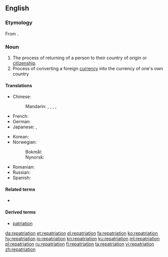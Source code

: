 ==English==
{{wikipedia}}

===Etymology===
From {{etyl|LL.|en}} {{m|la|repatrio||to restore someone to his homeland}}.

===Noun===
{{en-noun}}

# The process of returning of a person to their country of origin or [[citizenship]].
# Process of converting a foreign [[currency]] into the currency of one's own country

====Translations====
{{trans-top|the process of returning of a person to their country of origin}}
* Chinese:
*: Mandarin: {{t|cmn|遣送回國|sc=Hani}}, {{t|cmn|遣送回国|tr=qiǎnsònghuíguó|sc=Hani}}, {{t|cmn|歸國|sc=Hani}}, {{t+|cmn|归国|tr=guīguó|sc=Hani}}, {{t+|cmn|遣返|tr=qiǎnfǎn|sc=Hani}}
* French: {{t+|fr|rapatriement|m}}
* German: {{t+|de|Repatriierung|f}}
* Japanese: {{t+|ja|帰還|tr=きかん, kikan|sc=Jpan}}, {{t|ja|送還|tr=そうかん, sōkan|sc=Jpan}}
{{trans-mid}}
* Korean: {{t-needed|ko}}
* Norwegian:
*: Bokmål: {{t|nb|hjemsendelse|m}}
*: Nynorsk: {{t|nn|heimsending|f}}
* Romanian: {{t+|ro|repatriere}}
* Russian: {{t+|ru|репатриа́ция|f}}
* Spanish: {{t|es|repatriación|f}}
{{trans-bottom}}

====Related terms====
* {{l|en|repatriate}}

====Derived terms====
* [[patriation]]

[[da:repatriation]]
[[et:repatriation]]
[[el:repatriation]]
[[fa:repatriation]]
[[ko:repatriation]]
[[hy:repatriation]]
[[io:repatriation]]
[[kn:repatriation]]
[[ku:repatriation]]
[[ml:repatriation]]
[[pl:repatriation]]
[[ru:repatriation]]
[[fi:repatriation]]
[[ta:repatriation]]
[[vi:repatriation]]
[[zh:repatriation]]